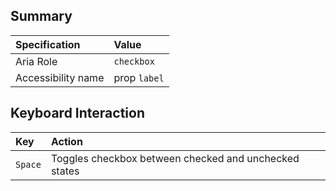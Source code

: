 ## Summary

| Specification      | Value        |
| :----------------- | :----------- |
| Aria Role          | `checkbox`   |
| Accessibility name | prop `label` |

## Keyboard Interaction

| Key     | Action                                                |
| :------ | :---------------------------------------------------- |
| `Space` | Toggles checkbox between checked and unchecked states |
